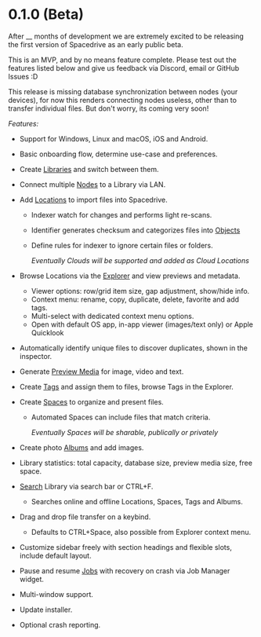 # 0.1.0 (Beta)

<Notice
	type="warning"
	title="Coming soon"
	text="This release has not happened yet, stay tuned..."
/>

After \_\_ months of development we are extremely excited to be releasing the first version of Spacedrive as an early public beta.

This is an MVP, and by no means feature complete. Please test out the features listed below and give us feedback via Discord, email or GitHub Issues :D

This release is missing database synchronization between nodes (your devices), for now this renders connecting nodes useless, other than to transfer individual files. But don't worry, its coming very soon!

_Features:_

- Support for Windows, Linux and macOS, iOS and Android.

- Basic onboarding flow, determine use-case and preferences.

- Create [Libraries](../../developers/architecture/libraries) and switch between them.

- Connect multiple [Nodes](../../developers/architecture/nodes) to a Library via LAN.

- Add [Locations](../../developers/architecture/locations) to import files into Spacedrive.

  - Indexer watch for changes and performs light re-scans.

  - Identifier generates checksum and categorizes files into [Objects]()

  - Define rules for indexer to ignore certain files or folders.

    _Eventually Clouds will be supported and added as Cloud Locations_

- Browse Locations via the [Explorer](../../developers/architecture/explorer) and view previews and metadata.
  - Viewer options: row/grid item size, gap adjustment, show/hide info.
  - Context menu: rename, copy, duplicate, delete, favorite and add tags.
  - Multi-select with dedicated context menu options.
  - Open with default OS app, in-app viewer (images/text only) or Apple Quicklook
- Automatically identify unique files to discover duplicates, shown in the inspector.

- Generate [Preview Media](../../developers/architecture/preview-media) for image, video and text.

- Create [Tags](../../developers/architecture/tags) and assign them to files, browse Tags in the Explorer.

- Create [Spaces](../../developers/architecture/spaces) to organize and present files.

  - Automated Spaces can include files that match criteria.

    _Eventually Spaces will be sharable, publically or privately_

- Create photo [Albums](../../developers/architecture/albums) and add images.

- Library statistics: total capacity, database size, preview media size, free space.

- [Search](../../developers/architecture/search) Library via search bar or CTRL+F.

  - Searches online and offline Locations, Spaces, Tags and Albums.

- Drag and drop file transfer on a keybind.

  - Defaults to CTRL+Space, also possible from Explorer context menu.

- Customize sidebar freely with section headings and flexible slots, include default layout.

- Pause and resume [Jobs](../../developers/architecture/jobs) with recovery on crash via Job Manager widget.

- Multi-window support.

- Update installer.

- Optional crash reporting.
